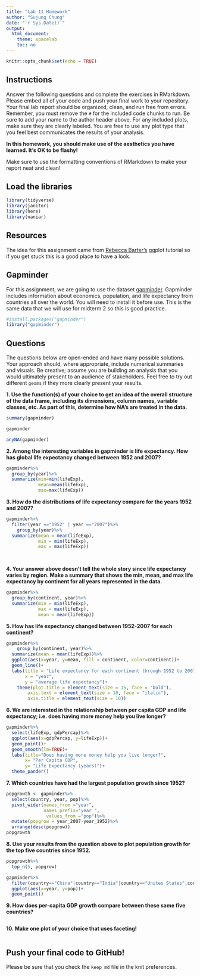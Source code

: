 ```yaml
---
title: "Lab 11 Homework"
author: "Sujung Chung"
date: "`r Sys.Date()`"
output:
  html_document:
    theme: spacelab
    toc: no
---
```


```r
knitr::opts_chunk$set(echo = TRUE)
```

## Instructions
Answer the following questions and complete the exercises in RMarkdown. Please embed all of your code and push your final work to your repository. Your final lab report should be organized, clean, and run free from errors. Remember, you must remove the `#` for the included code chunks to run. Be sure to add your name to the author header above. For any included plots, make sure they are clearly labeled. You are free to use any plot type that you feel best communicates the results of your analysis.  

**In this homework, you should make use of the aesthetics you have learned. It's OK to be flashy!**

Make sure to use the formatting conventions of RMarkdown to make your report neat and clean!  

## Load the libraries
```r
library(tidyverse)
library(janitor)
library(here)
library(naniar)
``` 

## Resources
The idea for this assignment came from [Rebecca Barter's](http://www.rebeccabarter.com/blog/2017-11-17-ggplot2_tutorial/) ggplot tutorial so if you get stuck this is a good place to have a look.  

## Gapminder
For this assignment, we are going to use the dataset [gapminder](https://cran.r-project.org/web/packages/gapminder/index.html). Gapminder includes information about economics, population, and life expectancy from countries all over the world. You will need to install it before use. This is the same data that we will use for midterm 2 so this is good practice.
```r
#install.packages("gapminder")
library("gapminder")
```

## Questions
The questions below are open-ended and have many possible solutions. Your approach should, where appropriate, include numerical summaries and visuals. Be creative; assume you are building an analysis that you would ultimately present to an audience of stakeholders. Feel free to try out different `geoms` if they more clearly present your results.  

**1. Use the function(s) of your choice to get an idea of the overall structure of the data frame, including its dimensions, column names, variable classes, etc. As part of this, determine how NA's are treated in the data.**  
```r
summary(gapminder)
```
```r
gapminder
```
```r
anyNA(gapminder)
```

**2. Among the interesting variables in gapminder is life expectancy. How has global life expectancy changed between 1952 and 2007?**

```r
gapminder%>%
  group_by(year)%>%
  summarize(min=min(lifeExp),
            mean=mean(lifeExp),
            max=max(lifeExp))
```

**3. How do the distributions of life expectancy compare for the years 1952 and 2007?**
```r
gapminder%>%
  filter(year =="1952" | year =="2007")%>%
    group_by(year)%>%
  summarize(mean = mean(lifeExp),
            min = min(lifeExp),
            max = max(lifeExp))

  
```

**4. Your answer above doesn't tell the whole story since life expectancy varies by region. Make a summary that shows the min, mean, and max life expectancy by continent for all years represented in the data.**
```r
gapminder%>%
  group_by(continent, year)%>%
  summarize(min = min(lifeExp),
            max = max(lifeExp),
            mean = mean(lifeExp))
```

**5. How has life expectancy changed between 1952-2007 for each continent?**
```r
gapminder%>%
    group_by(continent, year)%>%
  summarize(mean = mean(lifeExp))%>%
  ggplot(aes(x=year, y=mean, fill = continent, color=continent))+
  geom_line()+
  labs(title = "Life expectancy for each continent through 1952 to 2007",
       x = "year",
       y = "average life expectancy")+
    theme(plot.title = element_text(size = 15, face = "bold"),
        axis.text = element_text(size = 10, face = "italic"),
        axis.title = element_text(size = 10))
```

**6. We are interested in the relationship between per capita GDP and life expectancy; i.e. does having more money help you live longer?**
```r
gapminder%>%
  select(lifeExp, gdpPercap)%>%
  ggplot(aes(x=gdpPercap, y=lifeExp))+
  geom_point()+
  geom_smooth(lm=TRUE)+
  labs(title="Does having more money help you live longer?",
       x= "Per Capita GDP",
       y= "Life Expectancy (years)")+
  theme_pander()
```

**7. Which countries have had the largest population growth since 1952?**
```r
popgrowth <- gapminder%>%
  select(country, year, pop)%>%
  pivot_wider(names_from ="year",
              names_prefix="year_",
               values_from ="pop")%>%
  mutate(popgrow = year_2007-year_1952)%>%
  arrange(desc(popgrow))
popgrowth
```

**8. Use your results from the question above to plot population growth for the top five countries since 1952.**
```r
popgrowth%>%
  top_n(5, popgrow)
```
```r
gapminder%>%
  filter(country=="China"|country=="India"|country=="Unites States",country=="Indonesia", country=="Brazil")%>%
  ggplot(aes(x=year, y=pop))+
  geom_point()
```

**9. How does per-capita GDP growth compare between these same five countries?**
```r

```

**10. Make one plot of your choice that uses faceting!**
```r

```

## Push your final code to GitHub!
Please be sure that you check the `keep md` file in the knit preferences. 